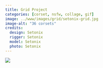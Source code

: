 ```yaml
---
title: Grid Project
categories: [corset, nsfw, collage, gif]
image: ../www/images/grid/setonix-grid.jpg
image-alt: "36 corsets"
credits: 
  design: Setonix
  rigger: Setonix
  model: Setonix
  photo: Setonix
---
```



![](../www/images/grid/setonix-grid.gif)

